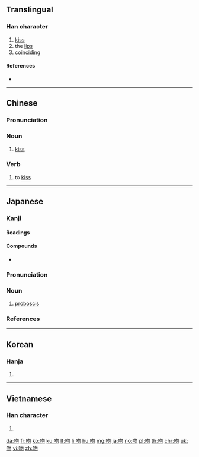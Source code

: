 ==Translingual==

===Han character===
{{Han char|rn=30|rad=口|as=04|sn=7|four=67020|canj=RPHH|ids=⿰口勿}}

# [[kiss]]
# the [[lip]]s
# [[coinciding]]

====References====
* {{Han ref|kx=0179.150|dkj=03375|dj=0397.090|hdz=10593.010|uh=543B|ud=21563|bh=A76B|bd=42859}}

----

==Chinese==
{{zh-forms}}

===Pronunciation===
{{zh-pron
|m=wěn |ma=Zh-wen.ogg
|c=man5
|h=pfs=
|md=
|mn=bún
|w=
|mc=y
|oc=y
|cat=n,v
}}

===Noun===
{{zh-noun}}

# [[kiss]]

===Verb===
{{zh-verb}}

# to [[kiss]]

----

==Japanese==

===Kanji===
{{ja-kanji|grade=n|rs=口04}}

====Readings====
{{ja-readings|goon=[[もん]] (mon)|kanon=[[ぶん]] (bun)|kanyoon=[[ふん]] (fun)|kun=[[くちさき]] (kuchisaki)}}

====Compounds====
* {{ja-r|接吻|せっぷん|gloss=[[kiss]]}}

{{wikipedia|lang=ja}}
{{ja-kanjitab|ふん|yomi=kanyoon}}

===Pronunciation===
{{ja-pron|yomi=kanyoon|ふん|acc=1|acc_ref=DJR}}

===Noun===
{{ja-noun|ふん}}

# {{label|ja|anatomy|sort=ふん}} [[proboscis]]

===References===
<references/>

----

==Korean==

===Hanja===
{{ko-hanja|hangeul=[[문]]|rv=mun|mr=mun}}

# {{defn|lang=ko|sort=口04}}

----

==Vietnamese==

===Han character===
{{vi-hantu|[[vẫn]], [[vặt]], [[vẩn]]|rs=口04}}

# {{defn|lang=vi|sort=口04}}

[[da:吻]]
[[fr:吻]]
[[ko:吻]]
[[ku:吻]]
[[lt:吻]]
[[li:吻]]
[[hu:吻]]
[[mg:吻]]
[[ja:吻]]
[[no:吻]]
[[pl:吻]]
[[th:吻]]
[[chr:吻]]
[[uk:吻]]
[[vi:吻]]
[[zh:吻]]